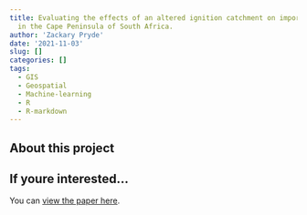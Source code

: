 ```yaml
---
title: Evaluating the effects of an altered ignition catchment on important biodiversity
  in the Cape Peninsula of South Africa.
author: 'Zackary Pryde'
date: '2021-11-03'
slug: []
categories: []
tags:
  - GIS
  - Geospatial
  - Machine-learning
  - R
  - R-markdown
---
```


## About this project


## If youre interested...

You can [view the paper here](https://github.com/ZackaryPryde/Project_1/blob/322fe8061b41312c792b2d378c06b60518496eb4/PRYZAC001.pdf).

